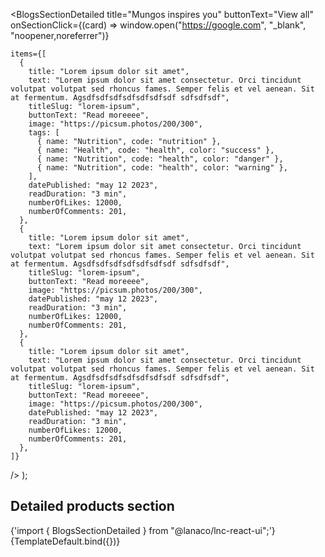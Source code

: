
<Meta
  title="Landing sections/Blogs Section Detailed"
  component={BlogsSectionDetailed}
/>

  <BlogsSectionDetailed
    title="Mungos inspires you"
    buttonText="View all"
    onSectionClick={(card) => window.open("https://google.com", "_blank", "noopener,noreferrer")}

    items={[
      {
        title: "Lorem ipsum dolor sit amet",
        text: "Lorem ipsum dolor sit amet consectetur. Orci tincidunt volutpat volutpat sed rhoncus fames. Semper felis et vel aenean. Sit at fermentum. Agsdfsdfsdfsdfsdfsdfsdf sdfsdfsdf",
        titleSlug: "lorem-ipsum",
        buttonText: "Read moreeee",
        image: "https://picsum.photos/200/300",
        tags: [
          { name: "Nutrition", code: "nutrition" },
          { name: "Health", code: "health", color: "success" },
          { name: "Nutrition", code: "health", color: "danger" },
          { name: "Nutrition", code: "health", color: "warning" },
        ],
        datePublished: "may 12 2023",
        readDuration: "3 min",
        numberOfLikes: 12000,
        numberOfComments: 201,
      },
      {
        title: "Lorem ipsum dolor sit amet",
        text: "Lorem ipsum dolor sit amet consectetur. Orci tincidunt volutpat volutpat sed rhoncus fames. Semper felis et vel aenean. Sit at fermentum. Agsdfsdfsdfsdfsdfsdfsdf sdfsdfsdf",
        titleSlug: "lorem-ipsum",
        buttonText: "Read moreeee",
        image: "https://picsum.photos/200/300",
        datePublished: "may 12 2023",
        readDuration: "3 min",
        numberOfLikes: 12000,
        numberOfComments: 201,
      },
      {
        title: "Lorem ipsum dolor sit amet",
        text: "Lorem ipsum dolor sit amet consectetur. Orci tincidunt volutpat volutpat sed rhoncus fames. Semper felis et vel aenean. Sit at fermentum. Agsdfsdfsdfsdfsdfsdfsdf sdfsdfsdf",
        titleSlug: "lorem-ipsum",
        buttonText: "Read moreeee",
        image: "https://picsum.photos/200/300",
        datePublished: "may 12 2023",
        readDuration: "3 min",
        numberOfLikes: 12000,
        numberOfComments: 201,
      },
    ]}

/>
);

## Detailed products section

<SyntaxHighlighter language="jsx" style={nord}>
  {'import { BlogsSectionDetailed } from "@lanaco/lnc-react-ui";'}
</SyntaxHighlighter>

<Canvas>
  <Story name="Default" args={{}}>
    {TemplateDefault.bind({})}
  </Story>
</Canvas>

